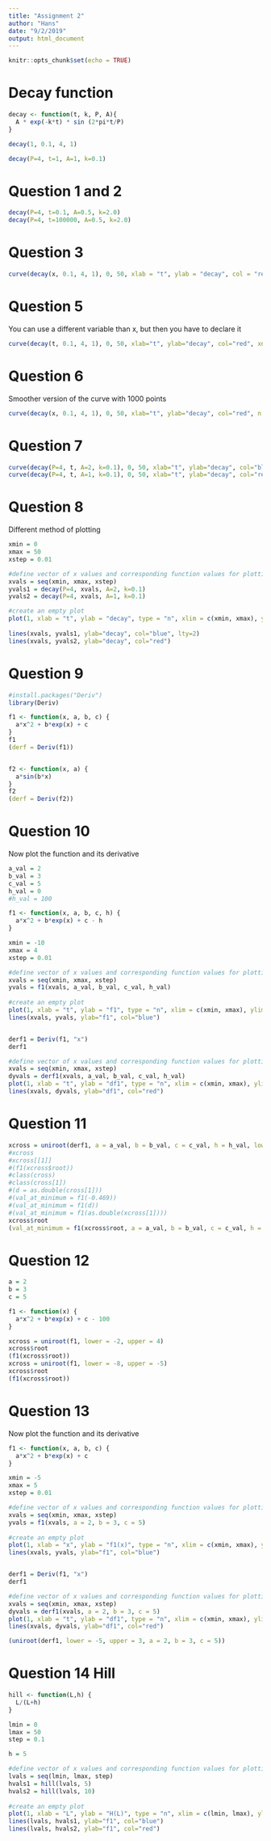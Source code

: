 ```yaml
---
title: "Assignment 2"
author: "Hans"
date: "9/2/2019"
output: html_document
---
```


```r
knitr::opts_chunk$set(echo = TRUE)
```



# Decay function

```r
decay <- function(t, k, P, A){
  A * exp(-k*t) * sin (2*pi*t/P)
}

decay(1, 0.1, 4, 1)

decay(P=4, t=1, A=1, k=0.1)
```


# Question 1 and 2

```r
decay(P=4, t=0.1, A=0.5, k=2.0)
decay(P=4, t=100000, A=0.5, k=2.0)

```

# Question 3

```r
curve(decay(x, 0.1, 4, 1), 0, 50, xlab = "t", ylab = "decay", col = "red")
```
# Question 5

You can use a different variable than x, but then you have to declare it

```r
curve(decay(t, 0.1, 4, 1), 0, 50, xlab="t", ylab="decay", col="red", xname = 't')

```

# Question 6

Smoother version of the curve with 1000 points

```r
curve(decay(x, 0.1, 4, 1), 0, 50, xlab="t", ylab="decay", col="red", n = 1000)
```


# Question 7

```r
curve(decay(P=4, t, A=2, k=0.1), 0, 50, xlab="t", ylab="decay", col="blue", lty = 2, xname = 't', n = 1000)
curve(decay(P=4, t, A=1, k=0.1), 0, 50, xlab="t", ylab="decay", col="red", xname = 't', n = 1000, add = TRUE)
```

# Question 8

Different method of plotting

```r
xmin = 0
xmax = 50
xstep = 0.01

#define vector of x values and corresponding function values for plotting
xvals = seq(xmin, xmax, xstep) 
yvals1 = decay(P=4, xvals, A=2, k=0.1)
yvals2 = decay(P=4, xvals, A=1, k=0.1)

#create an empty plot
plot(1, xlab = "t", ylab = "decay", type = "n", xlim = c(xmin, xmax), ylim = c(min(yvals1), max(yvals1)))
 
lines(xvals, yvals1, ylab="decay", col="blue", lty=2)
lines(xvals, yvals2, ylab="decay", col="red")
```


# Question 9

```r
#install.packages("Deriv") 
library(Deriv)

f1 <- function(x, a, b, c) {
  a*x^2 + b*exp(x) + c
}
f1
(derf = Deriv(f1))


f2 <- function(x, a) {
  a*sin(b*x)
}
f2
(derf = Deriv(f2))

```


# Question 10

Now plot the function and its derivative

```r
a_val = 2
b_val = 3
c_val = 5
h_val = 0
#h_val = 100

f1 <- function(x, a, b, c, h) {
  a*x^2 + b*exp(x) + c - h
}

xmin = -10
xmax = 4
xstep = 0.01

#define vector of x values and corresponding function values for plotting
xvals = seq(xmin, xmax, xstep) 
yvals = f1(xvals, a_val, b_val, c_val, h_val)
  
#create an empty plot
plot(1, xlab = "t", ylab = "f1", type = "n", xlim = c(xmin, xmax), ylim = c(min(yvals), max(yvals)))
lines(xvals, yvals, ylab="f1", col="blue")


derf1 = Deriv(f1, "x")
derf1

#define vector of x values and corresponding function values for plotting
xvals = seq(xmin, xmax, xstep) 
dyvals = derf1(xvals, a_val, b_val, c_val, h_val)
plot(1, xlab = "t", ylab = "df1", type = "n", xlim = c(xmin, xmax), ylim = c(min(dyvals), max(dyvals)))
lines(xvals, dyvals, ylab="df1", col="red")

```


# Question 11

```r
xcross = uniroot(derf1, a = a_val, b = b_val, c = c_val, h = h_val, lower = -1, upper = 1)
#xcross
#xcross[[1]]
#(f1(xcross$root))
#class(cross)
#class(cross[1])
#(d = as.double(cross[1]))
#(val_at_minimum = f1(-0.469))
#(val_at_minimum = f1(d))
#(val_at_minimum = f1(as.double(xcross[1])))
xcross$root
(val_at_minimum = f1(xcross$root, a = a_val, b = b_val, c = c_val, h = h_val))

```


# Question 12

```r
a = 2
b = 3
c = 5

f1 <- function(x) {
  a*x^2 + b*exp(x) + c - 100
}

xcross = uniroot(f1, lower = -2, upper = 4)
xcross$root
(f1(xcross$root))
xcross = uniroot(f1, lower = -8, upper = -5)
xcross$root
(f1(xcross$root))
```


# Question 13

Now plot the function and its derivative

```r


f1 <- function(x, a, b, c) {
  a*x^2 + b*exp(x) + c
}

xmin = -5
xmax = 5
xstep = 0.01

#define vector of x values and corresponding function values for plotting
xvals = seq(xmin, xmax, xstep) 
yvals = f1(xvals, a = 2, b = 3, c = 5)
  
#create an empty plot
plot(1, xlab = "x", ylab = "f1(x)", type = "n", xlim = c(xmin, xmax), ylim = c(min(yvals), max(yvals)))
lines(xvals, yvals, ylab="f1", col="blue")


derf1 = Deriv(f1, "x")
derf1

#define vector of x values and corresponding function values for plotting
xvals = seq(xmin, xmax, xstep) 
dyvals = derf1(xvals, a = 2, b = 3, c = 5)
plot(1, xlab = "t", ylab = "df1", type = "n", xlim = c(xmin, xmax), ylim = c(min(dyvals), max(dyvals)))
lines(xvals, dyvals, ylab="df1", col="red")

(uniroot(derf1, lower = -5, upper = 3, a = 2, b = 3, c = 5))

```
# Question 14 Hill

```r
hill <- function(L,h) {
  L/(L+h)
}

lmin = 0
lmax = 50
step = 0.1

h = 5

#define vector of x values and corresponding function values for plotting
lvals = seq(lmin, lmax, step) 
hvals1 = hill(lvals, 5)
hvals2 = hill(lvals, 10)
  
#create an empty plot
plot(1, xlab = "L", ylab = "H(L)", type = "n", xlim = c(lmin, lmax), ylim = c(min(hvals1), max(hvals1)))
lines(lvals, hvals1, ylab="f1", col="blue")
lines(lvals, hvals2, ylab="f1", col="red")
```


